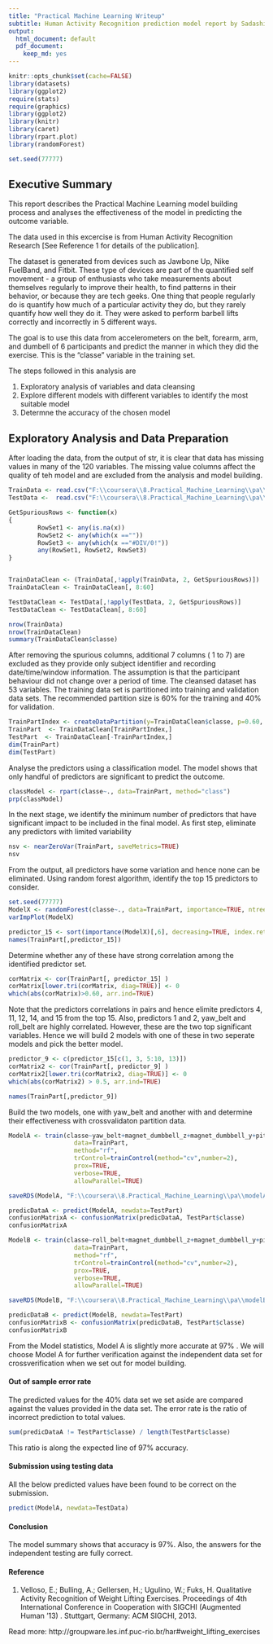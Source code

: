 ```yaml
---
title: "Practical Machine Learning Writeup"
subtitle: Human Activity Recognition prediction model report by Sadashiva Bolanthur
output:
  html_document: default
  pdf_document:
    keep_md: yes
---
```


```r
knitr::opts_chunk$set(cache=FALSE)
library(datasets)
library(ggplot2)
require(stats)
require(graphics)
library(ggplot2)
library(knitr)
library(caret)
library(rpart.plot)
library(randomForest)

set.seed(77777)

```

## Executive Summary
This report describes the Practical Machine Learning model building process and analyses the effectiveness of the model in predicting the outcome variable.

The data used in this excercise is from Human Activity Recognition Research [See Reference 1 for details of the publication]. 

The dataset is generated from devices such as Jawbone Up, Nike FuelBand, and Fitbit. These type of devices are part of the quantified self movement - a group of enthusiasts who take measurements about themselves regularly to improve their health, to find patterns in their behavior, or because they are tech geeks. One thing that people regularly do is quantify how much of a particular activity they do, but they rarely quantify how well they do it. They were asked to perform barbell lifts correctly and incorrectly in 5 different ways.

The goal is to use this data from accelerometers on the belt, forearm, arm, and dumbell of 6 participants and  predict the manner in which they did the exercise. This is the "classe" variable in the training set. 

The steps followed in this analysis are

1. Exploratory analysis of variables and data cleansing
2. Explore different models with different variables to identify the most suitable model
3. Determne the accuracy of the chosen model

## Exploratory Analysis and Data Preparation

After loading the data, from the output of str, it is clear that data has missing values in many of the 120 variables. The missing value columns affect the quality of teh model and are excluded from the analysis and model building.

```r

TrainData <- read.csv("F:\\coursera\\8.Practical_Machine_Learning\\pa\\pml-training.csv", sep = ",", header = T)
TestData <-  read.csv("F:\\coursera\\8.Practical_Machine_Learning\\pa\\pml-testing.csv", sep = ",", header = T)

GetSpuriousRows <- function(x)
{
        RowSet1 <- any(is.na(x))
        RowSet2 <- any(which(x ==""))
        RowSet3 <- any(which(x =="#DIV/0!"))
        any(RowSet1, RowSet2, RowSet3)        
}


TrainDataClean <- (TrainData[,!apply(TrainData, 2, GetSpuriousRows)])
TrainDataClean <- TrainDataClean[, 8:60]

TestDataClean <- TestData[,!apply(TestData, 2, GetSpuriousRows)]
TestDataClean <- TestDataClean[, 8:60]

nrow(TrainData)
nrow(TrainDataClean)
summary(TrainDataClean$classe)

```


After removing the spurious columns, additional 7 columns ( 1 to 7) are excluded as they provide only subject identifier and recording date/time/window information. The assumption is that the participant behaviour did not change over a period of time. The cleansed dataset has 53 variables. The training data set is partitioned into training and validation data sets. The recommended partition size is 60% for the training and 40% for validation.

```r
TrainPartIndex <- createDataPartition(y=TrainDataClean$classe, p=0.60, list=FALSE)
TrainPart  <- TrainDataClean[TrainPartIndex,]
TestPart  <- TrainDataClean[-TrainPartIndex,]
dim(TrainPart)
dim(TestPart)
```

Analyse the predictors using a classification model. The model shows that only handful of predictors are significant to predict the outcome. 


```r

classModel <- rpart(classe~., data=TrainPart, method="class")
prp(classModel)

```

In the next stage, we identify the minimum number of predictors that have significant impact to be included in the final model. As first step, eliminate any predictors with limited variability

```r

nsv <- nearZeroVar(TrainPart, saveMetrics=TRUE)
nsv
```

From the output, all predictors have some variation and hence none can be eliminated. Using random forest algorithm, identify the top 15 predictors to consider.


```r
set.seed(77777)
ModelX <- randomForest(classe~., data=TrainPart, importance=TRUE, ntree=100)
varImpPlot(ModelX)

predictor_15 <- sort(importance(ModelX)[,6], decreasing=TRUE, index.return=TRUE)$ix[1:15]
names(TrainPart[,predictor_15])
```

Determine whether any of these have strong correlation among the identified predictor set.

```r
corMatrix <- cor(TrainPart[, predictor_15] )
corMatrix[lower.tri(corMatrix, diag=TRUE)] <- 0
which(abs(corMatrix)>0.60, arr.ind=TRUE)
```

Note that the predictors correlations in pairs and hence elimite predictors 4, 11, 12, 14, and 15 from the top 15. Also, predictors 1 and 2, yaw_belt and roll_belt are highly correlated. However, these are the two top significant variables. Hence we will build 2 models with one of these in two seperate models and pick the better model.

```r
predictor_9 <- c(predictor_15[c(1, 3, 5:10, 13)])
corMatrix2 <- cor(TrainPart[, predictor_9] )
corMatrix2[lower.tri(corMatrix2, diag=TRUE)] <- 0
which(abs(corMatrix2) > 0.5, arr.ind=TRUE)

names(TrainPart[,predictor_9])
````

Build the two models, one with yaw_belt and another with and determine their effectiveness with crossvalidaton partition data.

```r
ModelA <- train(classe~yaw_belt+magnet_dumbbell_z+magnet_dumbbell_y+pitch_forearm+gyros_arm_y+gyros_dumbbell_x+accel_dumbbell_y+roll_arm+magnet_belt_y,
                  data=TrainPart,
                  method="rf",
                  trControl=trainControl(method="cv",number=2),
                  prox=TRUE,
                  verbose=TRUE,
                  allowParallel=TRUE)

saveRDS(ModelA, "F:\\coursera\\8.Practical_Machine_Learning\\pa\\modelA.Rds")

predicDataA <- predict(ModelA, newdata=TestPart)
confusionMatrixA <- confusionMatrix(predicDataA, TestPart$classe)
confusionMatrixA

ModelB <- train(classe~roll_belt+magnet_dumbbell_z+magnet_dumbbell_y+pitch_forearm+gyros_arm_y+gyros_dumbbell_x+accel_dumbbell_y+roll_arm+magnet_belt_y,
                  data=TrainPart,
                  method="rf",
                  trControl=trainControl(method="cv",number=2),
                  prox=TRUE,
                  verbose=TRUE,
                  allowParallel=TRUE)

saveRDS(ModelB, "F:\\coursera\\8.Practical_Machine_Learning\\pa\\modelB.Rds")

predicDataB <- predict(ModelB, newdata=TestPart)
confusionMatrixB <- confusionMatrix(predicDataB, TestPart$classe)
confusionMatrixB
```

From the Model statistics, Model A is slightly more accurate at 97% . We will choose Model A for further verification against the independent data set for crossverification when we set out for model building.

#### Out of sample error rate

The predicted values for the 40% data set we set aside are compared against the values provided in the data set. The error rate is the ratio of incorrect prediction to total values. 

```r
sum(predicDataA != TestPart$classe) / length(TestPart$classe)
```

This ratio is along the expected line of 97% accuracy. 

#### Submission using testing data

All the below predicted values have been found to be correct on the submission.

```r
predict(ModelA, newdata=TestData)
```

#### Conclusion
The model summary shows that accuracy is 97%. Also, the answers for the independent testing are fully correct.

#### Reference

1. Velloso, E.; Bulling, A.; Gellersen, H.; Ugulino, W.; Fuks, H. Qualitative Activity Recognition of Weight Lifting Exercises. Proceedings of 4th International Conference in Cooperation with SIGCHI (Augmented Human '13) . Stuttgart, Germany: ACM SIGCHI, 2013.

Read more: http://groupware.les.inf.puc-rio.br/har#weight_lifting_exercises
